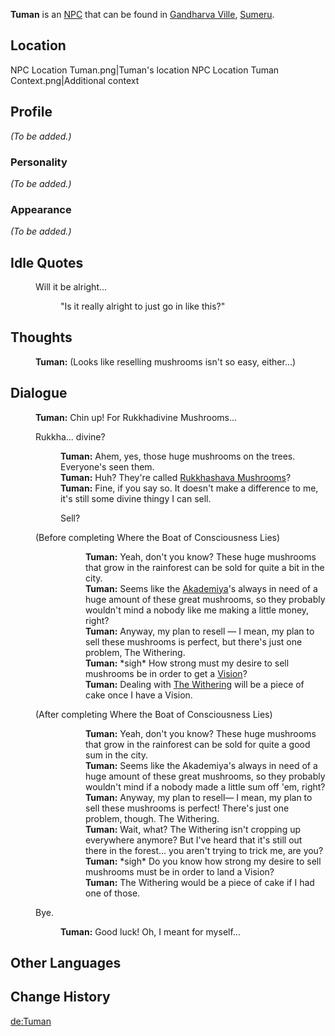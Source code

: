 {{Meta
<!-- Remove this template after adding the missing info -->
|missing_NPC_profile  = yes
}}
{{Character Infobox
|type             = NPC
|image            = NPC Tuman.png
|region           = Sumeru
|affiliation      = The Eremites
|title            = Eremite Mercenary

|ancestry         = <!-- Clan/family -->
|father           = 
|mother           = 
|spouse           = 
|sibling          = 
|child            = 
|relative         = 

|voiceEN          = 
|voiceCN          = 
|voiceJP          = 
|dialoguereward   = 
}}
'''Tuman''' is an [[NPC]] that can be found in [[Gandharva Ville]], [[Sumeru]].

==Location==
<gallery>
NPC Location Tuman.png|Tuman's location
NPC Location Tuman Context.png|Additional context
</gallery>

==Profile==
''(To be added.)''

===Personality===
''(To be added.)''

===Appearance===
''(To be added.)''

<!--
==Quests and Events==
{{Quests and Events}}
-->
==Idle Quotes==
{{Dialogue start}}
: {{DIcon|Idle}} Will it be alright...
:: {{A|VO Tuman 01.ogg}} "Is it really alright to just go in like this?"
{{Dialogue end}}

==Thoughts==
{{All Schemes to Know Explanation|name=Tuman}}
{{Dialogue start}}
:{{A|VO Tuman All Schemes to Know 01.ogg}} '''Tuman:''' (Looks like reselling mushrooms isn't so easy, either...)
{{Dialogue end}}

==Dialogue==
{{Dialogue start}}
:'''Tuman:''' Chin up! For Rukkhadivine Mushrooms...
:{{DIcon}} Rukkha... divine?
::'''Tuman:''' Ahem, yes, those huge mushrooms on the trees. Everyone's seen them.
::'''Tuman:''' Huh? They're called [[Rukkhashava Mushrooms]]?
::'''Tuman:''' Fine, if you say so. It doesn't make a difference to me, it's still some divine thingy I can sell.
::{{DIcon}} Sell?
:;(Before completing Where the Boat of Consciousness Lies)
:::'''Tuman:''' Yeah, don't you know? These huge mushrooms that grow in the rainforest can be sold for quite a bit in the city.
:::'''Tuman:''' Seems like the [[Akademiya]]'s always in need of a huge amount of these great mushrooms, so they probably wouldn't mind a nobody like me making a little money, right?
:::'''Tuman:''' Anyway, my plan to resell &mdash; I mean, my plan to sell these mushrooms is perfect, but there's just one problem, The Withering.
:::'''Tuman:''' *sigh* How strong must my desire to sell mushrooms be in order to get a [[Vision]]?
:::'''Tuman:''' Dealing with [[The Withering]] will be a piece of cake once I have a Vision.
:;(After completing Where the Boat of Consciousness Lies)
:::'''Tuman:''' Yeah, don't you know? These huge mushrooms that grow in the rainforest can be sold for quite a good sum in the city.
:::'''Tuman:''' Seems like the Akademiya's always in need of a huge amount of these great mushrooms, so they probably wouldn't mind if a nobody made a little sum off 'em, right?
:::'''Tuman:''' Anyway, my plan to resell&mdash; I mean, my plan to sell these mushrooms is perfect! There's just one problem, though. The Withering.
:::'''Tuman:''' Wait, what? The Withering isn't cropping up everywhere anymore? But I've heard that it's still out there in the forest... you aren't trying to trick me, are you?
:::'''Tuman:''' *sigh* Do you know how strong my desire to sell mushrooms must be in order to land a Vision?
:::'''Tuman:''' The Withering would be a piece of cake if I had one of those.
:{{DIcon}} Bye.
::'''Tuman:''' Good luck! Oh, I meant for myself...
{{Dialogue end}}

==Other Languages==
{{Other Languages
|en      = Tuman
|zhs     = 图曼
|zhs_rm  = Túmàn
|zht     = 圖曼
|zht_rm  = Túmàn
|ja      = トゥマン
|ja_rm   = Tuman
|ko      = 투만
|ko_rm   = Tuman
|es      = Tuman
|fr      = Tuman
|ru      = Туман
|th      = Tuman
|vi      = Tuman
|de      = Tuman
|id      = Tuman
|pt      = Tuman
|tr      = Tuman
|it      = Tuman
}}

==Change History==
{{Change History|3.0}}

[[de:Tuman]]